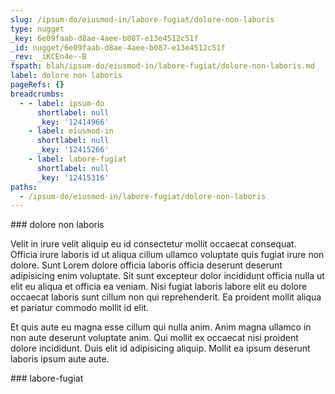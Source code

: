 ```yaml
---
slug: /ipsum-do/eiusmod-in/labore-fugiat/dolore-non-laboris
type: nugget
_key: 6e09faab-d8ae-4aee-b087-e13e4512c51f
_id: nugget/6e09faab-d8ae-4aee-b087-e13e4512c51f
_rev: _iKCEn4e--B
fspath: blah/ipsum-do/eiusmod-in/labore-fugiat/dolore-non-laboris.md
label: dolore non laboris
pageRefs: {}
breadcrumbs:
  - - label: ipsum-do
      shortlabel: null
      _key: '12414966'
    - label: eiusmod-in
      shortlabel: null
      _key: '12415266'
    - label: labore-fugiat
      shortlabel: null
      _key: '12415316'
paths:
  - /ipsum-do/eiusmod-in/labore-fugiat/dolore-non-laboris
---
```


<NuggetArea>
<Nugget slug="/ipsum-do/eiusmod-in/labore-fugiat/dolore-non-laboris" type="nugget" _key="6e09faab-d8ae-4aee-b087-e13e4512c51f" _id="nugget/6e09faab-d8ae-4aee-b087-e13e4512c51f" _rev="_iKCEn4e--B" fspath="blah/ipsum-do/eiusmod-in/labore-fugiat/dolore-non-laboris.md" label="dolore non laboris" paths="/ipsum-do/eiusmod-in/labore-fugiat/dolore-non-laboris">
<NuggetBody>
### dolore non laboris

Velit in irure velit aliquip eu id consectetur mollit occaecat consequat. Officia irure laboris id ut aliqua cillum ullamco voluptate quis fugiat irure non dolore. Sunt Lorem dolore officia laboris officia deserunt deserunt adipisicing enim voluptate. Sit sunt excepteur dolor incididunt officia nulla ut elit eu aliqua et officia ea veniam. Nisi fugiat laboris labore elit eu dolore occaecat laboris sunt cillum non qui reprehenderit. Ea proident mollit aliqua et pariatur commodo mollit id elit.

Et quis aute eu magna esse cillum qui nulla anim. Anim magna ullamco in non aute deserunt voluptate anim. Qui mollit ex occaecat nisi proident dolore incididunt. Duis elit id adipisicing aliquip. Mollit ea ipsum deserunt laboris ipsum aute aute.

</NuggetBody>
<Breadcrumbs>
<Crumbs>
<Crumb _key="12414966" label="ipsum-do" /><Crumb _key="12415266" label="eiusmod-in" /><Crumb _key="12415316" label="labore-fugiat" />
</Crumbs>
</Breadcrumbs>
</Nugget>

<NuggetsInbound>
</NuggetsInbound>
<NuggetsOutbound>
</NuggetsOutbound>
</NuggetArea>
<PassagesInbound>
<Passage direction="inbound" type="passage" _key="12415316" _id="passage/12415316" _rev="_iKCEn4e--A" label="labore-fugiat" passage="labore-fugiat" fspath="blah/ipsum-do/eiusmod-in/labore-fugiat" paths="/ipsum-do/eiusmod-in/labore-fugiat" slug="/ipsum-do/eiusmod-in/labore-fugiat">
<NuggetBody>
### labore-fugiat

</NuggetBody>
<Breadcrumbs>
<Crumbs>
<Crumb _key="12414966" label="ipsum-do" /><Crumb _key="12415266" label="eiusmod-in" />
</Crumbs>
</Breadcrumbs>
</Passage>

</PassagesInbound>
<PassagesOutbound>
</PassagesOutbound>